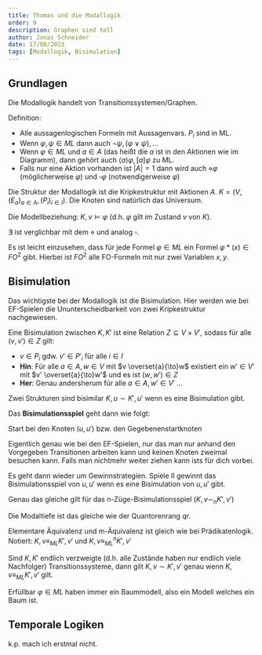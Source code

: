 ```yaml
---
title: Thomas und die Modallogik
order: 9
description: Graphen sind toll
author: Jonas Schneider
date: 17/08/2023
tags: [Modallogik, Bisimulation]
---
```


## Grundlagen

Die Modallogik handelt von Transitionssystemen/Graphen.

Definition:

- Alle aussagenlogischen Formeln mit Aussagenvars. $P_i$ sind in ML.
- Wenn $\varphi, \psi \in ML$ dann auch $\lnot \psi, (\varphi \lor \psi), ...$
- Wenn $\varphi \in ML$ und $a \in A$ (das heißt die $a$ ist in den Aktionen wie im Diagramm), dann gehört auch $\langle a \rangle \varphi, [a]\varphi$ zu ML.
- Falls nur eine Aktion vorhanden ist $|A| = 1$ dann wird auch $\diamond \varphi$ (möglicherweise $\varphi$) und $\square \varphi$ (notwendigerweise $\varphi$)

Die Struktur der Modallogik ist die Kripkestruktur mit Aktionen $A$. $K = (V, (E_a)_{a \in A}, (P_i)_{i \in I})$. Die Knoten sind natürlich das Universum.

Die Modellbeziehung: $K,v \models \varphi$ (d.h. $\varphi$ gilt im Zustand $v$ von $K$).

$\exists$ ist verglichbar mit dem $\diamond$ und analog $\square$.

Es ist leicht einzusehen, dass für jede Formel $\varphi \in ML$ ein Formel $\varphi*(x) \in FO^2$ gibt. Hierbei ist $FO^2$ alle FO-Formeln mit nur zwei Variablen $x,y$.

## Bisimulation

Das wichtigste bei der Modallogik ist die Bisimulation. Hier werden wie bei EF-Spielen die Ununterscheidbarkeit von zwei Kripkestruktur nachgewiesen.

Eine Bisimulation zwischen $K, K'$ ist eine Relation $Z \subseteq V \times V'$, sodass für alle $(v,v') \in Z$ gilt:

- $v \in P_i$ gdw. $v' \in P'_i$ für alle $i \in I$
- **Hin**: Für alle $a \in A, w \in V$ mit $v \overset{a}{\to}w$ existiert ein $w' \in V'$ mit $v' \overset{a}{\to}w'$ und es ist $(w,w') \in Z$
- **Her**: Genau andersherum für alle $a \in A, w' \in V'$ ...

Zwei Strukturen sind bisimilar $K,u \sim K', u'$ wenn es eine Bisimulation gibt.

Das **Bisimulationsspiel** geht dann wie folgt:

Start bei den Knoten $(u,u')$ bzw. den Gegebenenstartknoten

Eigentlich genau wie bei den EF-Spielen, nur das man nur anhand den Vorgegeben Transitionen arbeiten kann und keinen Knoten zweimal besuchen kann.
Falls man nichtmehr weiter ziehen kann ists für dich vorbei.

Es geht dann wieder um Gewinnstrategien. Spiele II gewinnt das Bisimulationsspiel von $u,u'$ wenn es eine Bisimulation von $u,u'$ gibt.

Genau das gleiche gilt für das n-Züge-Bisimulationsspiel ($K, v \sim_n K', v'$)

Die Modaltiefe ist das gleiche wie der Quantorenrang $qr$.

Elementare Äquivalenz und m-Äquivalenz ist gleich wie bei Prädikatenlogik. Notiert: $K,v \equiv_{ML} K',v'$ und $K,v \equiv_{ML}^n K',v'$

Sind $K,K'$ endlich verzweigte (d.h. alle Zustände haben nur endlich viele Nachfolger) Transitionssysteme, dann gilt $K,v \sim K', v'$ genau wenn $K,v \equiv_{ML} K',v'$ gilt.

Erfüllbar $\varphi \in ML$ haben immer ein Baummodell, also ein Modell welches ein Baum ist.

## Temporale Logiken

k.p. mach ich erstmal nicht.

```

```
